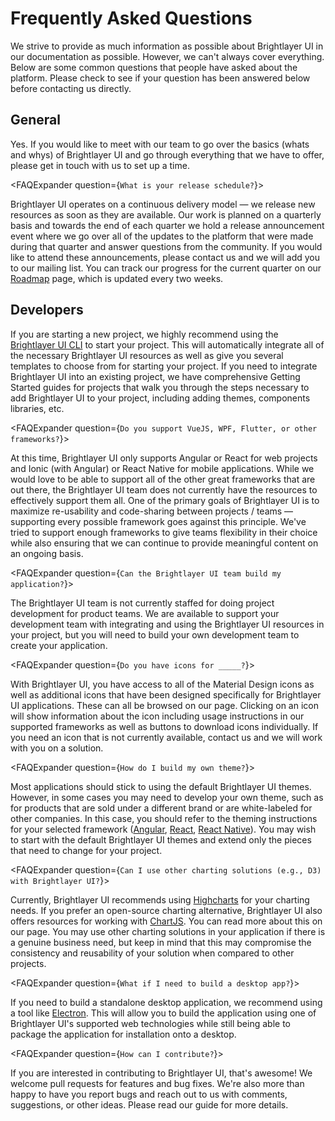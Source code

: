 
<!-- KEYWORDS: faq question answers -->

# Frequently Asked Questions

We strive to provide as much information as possible about Brightlayer UI in our documentation as possible. However, we can't always cover everything. Below are some common questions that people have asked about the platform. Please check to see if your question has been answered below before contacting us directly.

## General

<div>
<FAQExpander question={`Can you provide our team with an overview of Brightlayer UI?`}>

Yes. If you would like to meet with our team to go over the basics (whats and whys) of Brightlayer UI and go through everything that we have to offer, please get in touch with us to set up a time.

</FAQExpander>

<FAQExpander question={`What is your release schedule?`}>

Brightlayer UI operates on a continuous delivery model — we release new resources as soon as they are available. Our work is planned on a quarterly basis and towards the end of each quarter we hold a release announcement event where we go over all of the updates to the platform that were made during that quarter and answer questions from the community. If you would like to attend these announcements, please contact us and we will add you to our mailing list. You can track our progress for the current quarter on our [Roadmap](/roadmap) page, which is updated every two weeks.

</FAQExpander>
</div>

## Developers

<div>
<FAQExpander question={`How do I start a project?`}>

If you are starting a new project, we highly recommend using the [Brightlayer UI CLI](/development/cli) to start your project. This will automatically integrate all of the necessary Brightlayer UI resources as well as give you several templates to choose from for starting your project. If you need to integrate Brightlayer UI into an existing project, we have comprehensive Getting Started guides for projects that walk you through the steps necessary to add Brightlayer UI to your project, including adding themes, components libraries, etc.

</FAQExpander>

<FAQExpander question={`Do you support VueJS, WPF, Flutter, or other frameworks?`}>

At this time, Brightlayer UI only supports Angular or React for web projects and Ionic (with Angular) or React Native for mobile applications. While we would love to be able to support all of the other great frameworks that are out there, the Brightlayer UI team does not currently have the resources to effectively support them all. One of the primary goals of Brightlayer UI is to maximize re-usability and code-sharing between projects / teams — supporting every possible framework goes against this principle. We've tried to support enough frameworks to give teams flexibility in their choice while also ensuring that we can continue to provide meaningful content on an ongoing basis. 

</FAQExpander>

<FAQExpander question={`Can the Brightlayer UI team build my application?`}>

The Brightlayer UI team is not currently staffed for doing project development for product teams. We are available to support your development team with integrating and using the Brightlayer UI resources in your project, but you will need to build your own development team to create your application.

</FAQExpander>

<FAQExpander question={`Do you have icons for _____?`}>

With Brightlayer UI, you have access to all of the Material Design icons as well as additional icons that have been designed specifically for Brightlayer UI applications. These can all be browsed on our page. Clicking on an icon will show information about the icon including usage instructions in our supported frameworks as well as buttons to download icons individually. If you need an icon that is not currently available, contact us and we will work with you on a solution.

</FAQExpander>

<FAQExpander question={`How do I build my own theme?`}>

Most applications should stick to using the default Brightlayer UI themes. However, in some cases you may need to develop your own theme, such as for products that are sold under a different brand or are white-labeled for other companies. In this case, you should refer to the theming instructions for your selected framework ([Angular](https://v7.material.angular.io/guide/theming), [React](https://mui.com/customization/theming/), [React Native](https://callstack.github.io/react-native-paper/theming.html)). You may wish to start with the default Brightlayer UI themes and extend only the pieces that need to change for your project.

</FAQExpander>

<FAQExpander question={`Can I use other charting solutions (e.g., D3) with Brightlayer UI?`}>

Currently, Brightlayer UI recommends using [Highcharts](http://www.highcharts.com) for your charting needs. If you prefer an open-source charting alternative, Brightlayer UI also offers resources for working with [ChartJS](https://www.chartjs.org/). You can read more about this on our page. You may use other charting solutions in your application if there is a genuine business need, but keep in mind that this may compromise the consistency and reusability of your solution when compared to other projects.

</FAQExpander>

<FAQExpander question={`What if I need to build a desktop app?`}>

If you need to build a standalone desktop application, we recommend using a tool like [Electron](https://www.electronjs.org/). This will allow you to build the application using one of Brightlayer UI's supported web technologies while still being able to package the application for installation onto a desktop.

</FAQExpander>

<FAQExpander question={`How can I contribute?`}>

If you are interested in contributing to Brightlayer UI, that's awesome! We welcome pull requests for features and bug fixes. We're also more than happy to have you report bugs and reach out to us with comments, suggestions, or other ideas. Please read our guide for more details.

</FAQExpander>
</div>